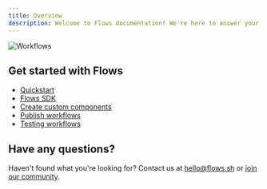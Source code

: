 ```yaml
---
title: Overview
description: Welcome to Flows documentation! We're here to answer your questions.
---
```


![Workflows](/workflows/main.png)

## Get started with Flows

- [Quickstart](/quickstart)
- [Flows SDK](/sdk-overview)
- [Create custom components](/create-custom-components)
- [Publish workflows](/workflows/publishing)
- [Testing workflows](/workflows/testing)

## Have any questions?

Haven't found what you're looking for? Contact us at hello@flows.sh or [join our community](https://flows.sh/join-slack).
